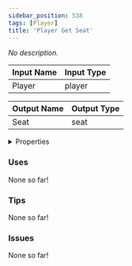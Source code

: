 ```yaml
---
sidebar_position: 538
tags: [Player]
title: 'Player Get Seat'
---
```


*No description.*




<EsbSvg />

| Input Name | Input Type |
|-----------|-----------|
| Player | player |

| Output Name | Output Type |
|-----------|-----------|
| Seat | seat |


<details>
  <summary>Properties</summary>
  <div>
    <div>
    <table>
      <thead>
        <tr>
          <th>Is beta required?</th>
          <th>❌</th>
        </tr>
        <tr>
          <th>Is this chip a trolling risk?</th>
          <th>❌</th>
        </tr>
        <tr>
          <th>Is this chip a role assignment risk?</th>
          <th>❌</th>
        </tr>
        <tr>
          <th>Chip UUID</th>
          <th>47038300-2f6d-4876-bbb7-7c2e64fd9364</th>
        </tr>
      </thead>
    </table>
    </div>
  </div>
</details>

### Uses

None so far!

### Tips

None so far!

### Issues

None so far!